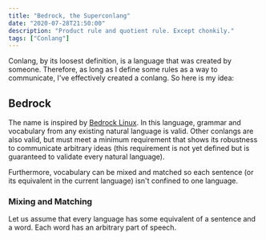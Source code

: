 ```yaml
---
title: "Bedrock, the Superconlang"
date: "2020-07-28T21:50:00"
description: "Product rule and quotient rule. Except chonkily."
tags: ["Conlang"]
---
```


Conlang, by its loosest definition, is a language that was created by someone. Therefore, as long as I define some rules as a way to communicate, I've effectively created a conlang. So here is my idea:

## Bedrock

The name is inspired by [Bedrock Linux](https://bedrocklinux.org/). In this language, grammar and vocabulary from any existing natural language is valid. Other conlangs are also valid, but must meet a minimum requirement that shows its robustness to communicate arbitrary ideas (this requirement is not yet defined but is guaranteed to validate every natural language).

Furthermore, vocabulary can be mixed and matched so each sentence (or its equivalent in the current language) isn't confined to one language.

### Mixing and Matching

Let us assume that every language has some equivalent of a sentence and a word. Each word has an arbitrary part of speech.